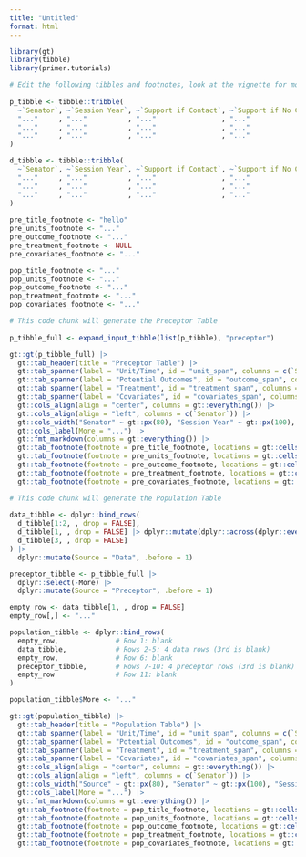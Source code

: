 ```yaml
---
title: "Untitled"
format: html
---
```


```r
library(gt)
library(tibble)
library(primer.tutorials)
```

```r
# Edit the following tibbles and footnotes, look at the vignette for more details
  
p_tibble <- tibble::tribble(
  ~`Senator`, ~`Session Year`, ~`Support if Contact`, ~`Support if No Contact`, ~`Lobbying Contact`, ~`Senator Age`,
  "..."     , "..."          , "..."                , "..."                   , "..."              , "..."         ,
  "..."     , "..."          , "..."                , "..."                   , "..."              , "..."         ,
  "..."     , "..."          , "..."                , "..."                   , "..."              , "..."         
)

d_tibble <- tibble::tribble(
  ~`Senator`, ~`Session Year`, ~`Support if Contact`, ~`Support if No Contact`, ~`Lobbying Contact`, ~`Senator Age`,
  "..."     , "..."          , "..."                , "..."                   , "..."              , "..."         ,
  "..."     , "..."          , "..."                , "..."                   , "..."              , "..."         ,
  "..."     , "..."          , "..."                , "..."                   , "..."              , "..."         
)
  
pre_title_footnote <- "hello"
pre_units_footnote <- "..."
pre_outcome_footnote <- "..."
pre_treatment_footnote <- NULL
pre_covariates_footnote <- "..."

pop_title_footnote <- "..."
pop_units_footnote <- "..."
pop_outcome_footnote <- "..."
pop_treatment_footnote <- "..."
pop_covariates_footnote <- "..."
```

```r
# This code chunk will generate the Preceptor Table
  
p_tibble_full <- expand_input_tibble(list(p_tibble), "preceptor")

gt::gt(p_tibble_full) |>
  gt::tab_header(title = "Preceptor Table") |>
  gt::tab_spanner(label = "Unit/Time", id = "unit_span", columns = c(`Senator`, `Session Year`)) |>
  gt::tab_spanner(label = "Potential Outcomes", id = "outcome_span", columns = c(`Support if Contact`, `Support if No Contact`)) |>
  gt::tab_spanner(label = "Treatment", id = "treatment_span", columns = c(`Lobbying Contact`)) |>
  gt::tab_spanner(label = "Covariates", id = "covariates_span", columns = c(`Senator Age`, "More")) |>
  gt::cols_align(align = "center", columns = gt::everything()) |>
  gt::cols_align(align = "left", columns = c(`Senator`)) |>
  gt::cols_width("Senator" ~ gt::px(80), "Session Year" ~ gt::px(100), "Support if Contact" ~ gt::px(120), "Support if No Contact" ~ gt::px(168), "Lobbying Contact" ~ gt::px(168), "Senator Age" ~ gt::px(128), "More" ~ gt::px(120), "Senator" ~ gt::px(60)) |>
  gt::cols_label(More = "...") |>
  gt::fmt_markdown(columns = gt::everything()) |>
  gt::tab_footnote(footnote = pre_title_footnote, locations = gt::cells_title()) |>
  gt::tab_footnote(footnote = pre_units_footnote, locations = gt::cells_column_spanners(spanners = "unit_span")) |>
  gt::tab_footnote(footnote = pre_outcome_footnote, locations = gt::cells_column_spanners(spanners = "outcome_span")) |>
  gt::tab_footnote(footnote = pre_treatment_footnote, locations = gt::cells_column_spanners(spanners = "treatment_span")) |>
  gt::tab_footnote(footnote = pre_covariates_footnote, locations = gt::cells_column_spanners(spanners = "covariates_span"))
```

```r
# This code chunk will generate the Population Table
    
data_tibble <- dplyr::bind_rows(
  d_tibble[1:2, , drop = FALSE],  
  d_tibble[1, , drop = FALSE] |> dplyr::mutate(dplyr::across(dplyr::everything(), ~ "...")),  
  d_tibble[3, , drop = FALSE]     
) |>
  dplyr::mutate(Source = "Data", .before = 1)

preceptor_tibble <- p_tibble_full |>
  dplyr::select(-More) |>
  dplyr::mutate(Source = "Preceptor", .before = 1)

empty_row <- data_tibble[1, , drop = FALSE]
empty_row[,] <- "..."

population_tibble <- dplyr::bind_rows(
  empty_row,              # Row 1: blank
  data_tibble,            # Rows 2-5: 4 data rows (3rd is blank)
  empty_row,              # Row 6: blank  
  preceptor_tibble,       # Rows 7-10: 4 preceptor rows (3rd is blank)
  empty_row               # Row 11: blank
)

population_tibble$More <- "..."

gt::gt(population_tibble) |>
  gt::tab_header(title = "Population Table") |>
  gt::tab_spanner(label = "Unit/Time", id = "unit_span", columns = c(`Source`, `Senator`, `Session Year`)) |>
  gt::tab_spanner(label = "Potential Outcomes", id = "outcome_span", columns = c(`Support if Contact`, `Support if No Contact`)) |>
  gt::tab_spanner(label = "Treatment", id = "treatment_span", columns = c(`Lobbying Contact`)) |>
  gt::tab_spanner(label = "Covariates", id = "covariates_span", columns = c(`Senator Age`, "More")) |>
  gt::cols_align(align = "center", columns = gt::everything()) |>
  gt::cols_align(align = "left", columns = c(`Senator`)) |>
  gt::cols_width("Source" ~ gt::px(80), "Senator" ~ gt::px(100), "Session Year" ~ gt::px(120), "Support if Contact" ~ gt::px(168), "Support if No Contact" ~ gt::px(168), "Lobbying Contact" ~ gt::px(128), "Senator Age" ~ gt::px(120), "More" ~ gt::px(60)) |>
  gt::cols_label(More = "...") |>
  gt::fmt_markdown(columns = gt::everything()) |>
  gt::tab_footnote(footnote = pop_title_footnote, locations = gt::cells_title()) |>
  gt::tab_footnote(footnote = pop_units_footnote, locations = gt::cells_column_spanners(spanners = "unit_span")) |>
  gt::tab_footnote(footnote = pop_outcome_footnote, locations = gt::cells_column_spanners(spanners = "outcome_span")) |>
  gt::tab_footnote(footnote = pop_treatment_footnote, locations = gt::cells_column_spanners(spanners = "treatment_span")) |>
  gt::tab_footnote(footnote = pop_covariates_footnote, locations = gt::cells_column_spanners(spanners = "covariates_span"))
```